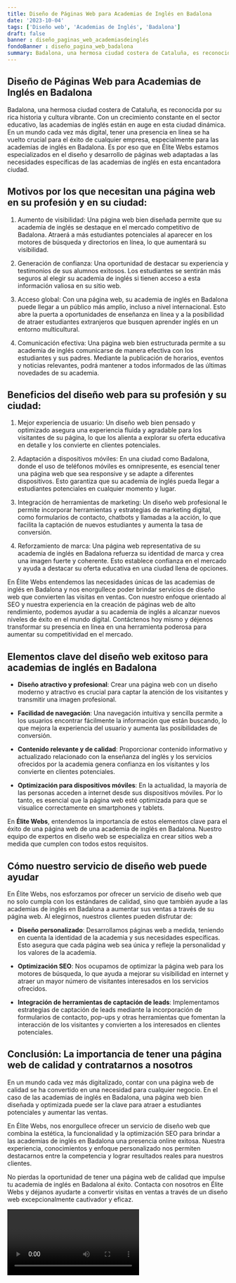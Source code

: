 ```yaml
---
title: Diseño de Páginas Web para Academias de Inglés en Badalona
date: '2023-10-04'
tags: ['Diseño web', 'Academias de Inglés', 'Badalona']
draft: false
banner : diseño_paginas_web_academiasdeinglés
fondoBanner : diseño_pagina_web_badalona
summary: Badalona, una hermosa ciudad costera de Cataluña, es reconocida por su rica historia y cultura vibrante. Con un crecimiento constante en el sector educativo, las academias de inglés están en auge en esta ciudad dinámica. En un mundo cada vez más digital, tener una presencia en línea se ha vuelto crucial para el éxito de cualquier empresa, especialmente para las academias de inglés en Badalona. Es por eso que en Élite Webs estamos especializados en el diseño y desarrollo de páginas web adaptadas a las necesidades específicas de las academias de inglés en esta encantadora ciudad.
---
```


## Diseño de Páginas Web para Academias de Inglés en Badalona

Badalona, una hermosa ciudad costera de Cataluña, es reconocida por su rica historia y cultura vibrante. Con un crecimiento constante en el sector educativo, las academias de inglés están en auge en esta ciudad dinámica. En un mundo cada vez más digital, tener una presencia en línea se ha vuelto crucial para el éxito de cualquier empresa, especialmente para las academias de inglés en Badalona. Es por eso que en Élite Webs estamos especializados en el diseño y desarrollo de páginas web adaptadas a las necesidades específicas de las academias de inglés en esta encantadora ciudad.

## Motivos por los que necesitan una página web en su profesión y en su ciudad:

1. Aumento de visibilidad: Una página web bien diseñada permite que su academia de inglés se destaque en el mercado competitivo de Badalona. Atraerá a más estudiantes potenciales al aparecer en los motores de búsqueda y directorios en línea, lo que aumentará su visibilidad.

2. Generación de confianza: Una oportunidad de destacar su experiencia y testimonios de sus alumnos exitosos. Los estudiantes se sentirán más seguros al elegir su academia de inglés si tienen acceso a esta información valiosa en su sitio web.

3. Acceso global: Con una página web, su academia de inglés en Badalona puede llegar a un público más amplio, incluso a nivel internacional. Esto abre la puerta a oportunidades de enseñanza en línea y a la posibilidad de atraer estudiantes extranjeros que busquen aprender inglés en un entorno multicultural.

4. Comunicación efectiva: Una página web bien estructurada permite a su academia de inglés comunicarse de manera efectiva con los estudiantes y sus padres. Mediante la publicación de horarios, eventos y noticias relevantes, podrá mantener a todos informados de las últimas novedades de su academia.

## Beneficios del diseño web para su profesión y su ciudad:

1. Mejor experiencia de usuario: Un diseño web bien pensado y optimizado asegura una experiencia fluida y agradable para los visitantes de su página, lo que los alienta a explorar su oferta educativa en detalle y los convierte en clientes potenciales.

2. Adaptación a dispositivos móviles: En una ciudad como Badalona, donde el uso de teléfonos móviles es omnipresente, es esencial tener una página web que sea responsive y se adapte a diferentes dispositivos. Esto garantiza que su academia de inglés pueda llegar a estudiantes potenciales en cualquier momento y lugar.

3. Integración de herramientas de marketing: Un diseño web profesional le permite incorporar herramientas y estrategias de marketing digital, como formularios de contacto, chatbots y llamadas a la acción, lo que facilita la captación de nuevos estudiantes y aumenta la tasa de conversión.

4. Reforzamiento de marca: Una página web representativa de su academia de inglés en Badalona refuerza su identidad de marca y crea una imagen fuerte y coherente. Esto establece confianza en el mercado y ayuda a destacar su oferta educativa en una ciudad llena de opciones.

En Élite Webs entendemos las necesidades únicas de las academias de inglés en Badalona y nos enorgullece poder brindar servicios de diseño web que convierten las visitas en ventas. Con nuestro enfoque orientado al SEO y nuestra experiencia en la creación de páginas web de alto rendimiento, podemos ayudar a su academia de inglés a alcanzar nuevos niveles de éxito en el mundo digital. Contáctenos hoy mismo y déjenos transformar su presencia en línea en una herramienta poderosa para aumentar su competitividad en el mercado.

<GifSeo />

<Cta />

## Elementos clave del diseño web exitoso para academias de inglés en Badalona

- **Diseño atractivo y profesional**: Crear una página web con un diseño moderno y atractivo es crucial para captar la atención de los visitantes y transmitir una imagen profesional.

- **Facilidad de navegación**: Una navegación intuitiva y sencilla permite a los usuarios encontrar fácilmente la información que están buscando, lo que mejora la experiencia del usuario y aumenta las posibilidades de conversión.

- **Contenido relevante y de calidad**: Proporcionar contenido informativo y actualizado relacionado con la enseñanza del inglés y los servicios ofrecidos por la academia genera confianza en los visitantes y los convierte en clientes potenciales.

- **Optimización para dispositivos móviles**: En la actualidad, la mayoría de las personas acceden a internet desde sus dispositivos móviles. Por lo tanto, es esencial que la página web esté optimizada para que se visualice correctamente en smartphones y tablets.

En **Élite Webs**, entendemos la importancia de estos elementos clave para el éxito de una página web de una academia de inglés en Badalona. Nuestro equipo de expertos en diseño web se especializa en crear sitios web a medida que cumplen con todos estos requisitos. 

## Cómo nuestro servicio de diseño web puede ayudar

En Élite Webs, nos esforzamos por ofrecer un servicio de diseño web que no solo cumpla con los estándares de calidad, sino que también ayude a las academias de inglés en Badalona a aumentar sus ventas a través de su página web. Al elegirnos, nuestros clientes pueden disfrutar de:

- **Diseño personalizado**: Desarrollamos páginas web a medida, teniendo en cuenta la identidad de la academia y sus necesidades específicas. Esto asegura que cada página web sea única y refleje la personalidad y los valores de la academia.

- **Optimización SEO**: Nos ocupamos de optimizar la página web para los motores de búsqueda, lo que ayuda a mejorar su visibilidad en internet y atraer un mayor número de visitantes interesados en los servicios ofrecidos.

- **Integración de herramientas de captación de leads**: Implementamos estrategias de captación de leads mediante la incorporación de formularios de contacto, pop-ups y otras herramientas que fomentan la interacción de los visitantes y convierten a los interesados en clientes potenciales.

## Conclusión: La importancia de tener una página web de calidad y contratarnos a nosotros

En un mundo cada vez más digitalizado, contar con una página web de calidad se ha convertido en una necesidad para cualquier negocio. En el caso de las academias de inglés en Badalona, una página web bien diseñada y optimizada puede ser la clave para atraer a estudiantes potenciales y aumentar las ventas.

En Élite Webs, nos enorgullece ofrecer un servicio de diseño web que combina la estética, la funcionalidad y la optimización SEO para brindar a las academias de inglés en Badalona una presencia online exitosa. Nuestra experiencia, conocimientos y enfoque personalizado nos permiten destacarnos entre la competencia y lograr resultados reales para nuestros clientes.

No pierdas la oportunidad de tener una página web de calidad que impulse tu academia de inglés en Badalona al éxito. Contacta con nosotros en Élite Webs y déjanos ayudarte a convertir visitas en ventas a través de un diseño web excepcionalmente cautivador y eficaz.

<Video />

<CtaBot job='Academias de Inglés' city='Badalona'/>

<Gmaps query='Badalona+españa+maps' />